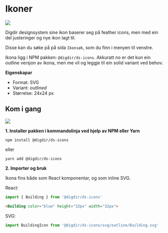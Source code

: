 
<Meta title="Ikoner/Kom i gang" />

# Ikoner
[![](https://img.shields.io/npm/v/@digdir/ds-icons?label=@digdir/ds-icons&color=0051be)](https://www.npmjs.com/package/@digdir/ds-icons)

Digdir designsystem sine ikon baserer seg på feather icons, men med ein del justeringer og nye ikon lagt til.

Disse kan du søke på på sida `Ikonsøk`, som du finn i menyen til venstre.

Ikona ligg i NPM pakken: `@digdir/ds-icons`.
Akkuratt no er det kun ein outline versjon av ikona, men me vil og leggje til ein solid variant ved behov.





**Eigenskapar**

* Format: SVG
* Variant: *outlined*
* Størrelse: 24x24 px

## Kom i gang
[![](https://img.shields.io/npm/dm/@digdir/ds-icons.svg)](https://www.npmjs.com/package/@digdir/ds-icons)

**1. Installer pakken i kommandolinja ved hjelp av NPM eller Yarn**

`npm install @digdir/ds-icons`

eller

`yarn add @digdir/ds-icons`

**2. Importer og bruk**

Ikona fins både som React komponentar, og som inline SVG.

React:
```javascript
import { Building } from '@digdir/ds-icons'
```
```html
<Building color="blue" height="32px" width="32px">
```
SVG:
```javascript
import BuildingIcon from '@digdir/ds-icons/svg/outline/Building.svg'
```